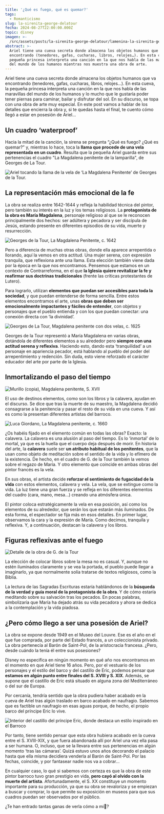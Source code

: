 ```yaml
---
title: '¿Qué es fuego, qué es quemar?'
tags:
  - Romanticismo
slug: la-sirenita-george-delatour
fecha: 2024-08-27T22:00:00.000Z
topic: disney
imagen: >-
  /src/assets/posts/la-sirenita-george-delatour/lamenina-la-sirenita-george-delatour-thumbnail.webp
abstract: >-
  Ariel tiene una cueva secreta donde almacena los objetos humanos que va
  encontrando (tenedores, gafas, cucharas, libros, relojes…). En esta cueva, la
  pequeña princesa interpreta una canción en la que nos habla de las maravillas
  del mundo de los humanos mientras nos muestra una obra de arte.
---
```


Ariel tiene una cueva secreta donde almacena los objetos humanos que va encontrando (tenedores, gafas, cucharas, libros, relojes…). En esta cueva, la pequeña princesa interpreta una canción en la que nos habla de las maravillas del mundo de los humanos y lo mucho que le gustaría poder tener piernas para caminar, bailar y disfrutar del sol. En su discurso, se topa con una obra de arte muy especial. En este post vamos a hablar de los detalles que encierra la obra y, si te quedas hasta el final, te cuento cómo llegó a estar en posesión de Ariel…

## Un cuadro ‘waterproof’

Hacia la mitad de la canción, la sirena se pregunta “¿Qué es fuego? ¿Qué es quemar?” y, mientras lo hace, toca la **llama que procede de una vela representada en un cuadro**. Resulta que la pequeña Ariel guarda entre sus pertenencias el cuadro "La Magdalena penitente de la lamparilla", de Georges de La Tour.

![Ariel tocando la llama de la vela de ‘La Magdalena Penitente’ de Georges de la Tour.](/src/assets/posts/la-sirenita-george-delatour/lamenina-la-sirenita-george-delatour-01.webp "Ariel tocando la llama de la vela de ‘La Magdalena Penitente’ de Georges de la Tour.")

## La representación más emocional de la fe

La obra se realiza entre 1642-1644 y refleja la habilidad técnica del pintor, pero también su interés en la luz y los temas religiosos. La **protagonista de la obra es María Magdalena**, personaje religioso al que se le reconocen principalmente dos hechos: ser adúltera y pecadora y ser discípula de Jesús, estando presente en diferentes episodios de su vida, muerte y resurrección.

![Georges de la Tour, La Magdalena Penitente, c. 1642](/src/assets/posts/la-sirenita-george-delatour/lamenina-la-sirenita-george-delatour-02.webp "Georges de la Tour, La Magdalena Penitente, c. 1642")

Pero a diferencia de muchas otras obras, donde ella aparece arrepentida o llorando, aquí la vemos en otra actitud. Una mujer serena, con expresión tranquila, que reflexiona ante una llama. Esta elección también viene dada por la época en la que nos encontramos. Pensemos que estamos en un contexto de Contrarreforma, en el que **la Iglesia quiere revitalizar la fe y reafirmar sus doctrinas tradicionales** (frente las críticas protestantes de Lutero).

Para lograrlo, utilizan **elementos que puedan ser accesibles para toda la sociedad**, y que puedan entenderse de forma sencilla. Entre estos elementos encontramos el arte, unas **obras que deben ser emocionalmente impactantes y fáciles de entender**, con objetos y personajes que el pueblo entienda y con los que puedan conectar: una conexión directa con ‘la divinidad’.

![Georges de La Tour, Magdalena penitente con dos velas, c. 1625](/src/assets/posts/la-sirenita-george-delatour/lamenina-la-sirenita-george-delatour-03.webp "Georges de La Tour, Magdalena penitente con dos velas, c. 1625")

Georges de la Tour representó a María Magdalena en varias obras, dotándola de diferentes elementos a su alrededor pero **siempre con una actitud serena y reflexiva**. Haciendo esto, dando esta ‘tranquilidad’ a un personaje en apariencia pecador, está hablando al pueblo del poder del arrepentimiento y redención. Sin duda, esto viene reforzado el carácter educador del arte por parte de la Iglesia.

## Inmortalizando el paso del tiempo

![Murillo (copia), Magdalena penitente, S. XVII](/src/assets/posts/la-sirenita-george-delatour/lamenina-la-sirenita-george-delatour-04.webp "Murillo (copia), Magdalena penitente, S. XVII")

El uso de destinos elementos, como son los libros y la calavera, ayudan en el discurso. Se dice que tras la muerte de su maestro, la Magdalena decidió consagrarse a la penitencia y pasar el resto de su vida en una cueva. Y así es como la presentan diferentes artistas del barroco.

![Luca Giordano, La Magdalena penitente, c. 1660](/src/assets/posts/la-sirenita-george-delatour/lamenina-la-sirenita-george-delatour-05.webp "Luca Giordano, La Magdalena penitente, c. 1660")

¿Os habéis fijado en el elemento común en todas las obras? Exacto: la calavera. La calavera es una alusión al paso del tiempo. Es lo ‘inmortal’ de lo mortal, ya que es la huella que el cuerpo deja después de morir. En historia del arte, la **calavera** suele ser **un atributo habitual de los penitentes**, que la usan como objeto de meditación sobre el sentido de la vida y lo efímero de la existencia. De hecho, en el cuadro de G. de la Tour también la vemos sobre el regazo de María. Y otro elemento que coincide en ambas obras del pintor francés es la vela.

En sus obras, el artista decide **reforzar el sentimiento de fugacidad de la vida** con estos elementos, calavera y vela. La vela, que se extingue como la vida. La luz tiene una gran fuerza y se refleja en los diferentes elementos del cuadro (cara, mano, mesa…) creando una atmósfera única.

El pintor coloca estratégicamente la vela en esa posición, así como los elementos de su alrededor, que serán los que estarán más iluminados. De esta forma, el espectador se fija más en esos detalles. En primer lugar, observamos la cara y la expresión de María. Como decimos, tranquila y reflexiva. Y, a continuación, destacan la calavera y los libros.

## Figuras reflexivas ante el fuego

![Detalle de la obra de G. de la Tour](/src/assets/posts/la-sirenita-george-delatour/lamenina-la-sirenita-george-delatour-06.webp "Detalle de la obra de G. de la Tour")

La elección de colocar libros sobre la mesa no es casual. Y, aunque no estén iluminados claramente y se vea la portada, el pueblo puede llegar a imaginarlo, ya que normalmente solía tratarse de textos religiosos, como la Biblia.

La lectura de las Sagradas Escrituras estaría hablándonos de la **búsqueda de la verdad y guía moral de la protagonista de la obra**. Y de cómo estaría meditando sobre su salvación tras los pecados. En pocas palabras, simbolizaría que María ha dejado atrás su vida pecadora y ahora se dedica a la contemplación y la vida piadosa.

## ¿Pero cómo llego a ser una posesión de Ariel?

La obra se expone desde 1949 en el Museo del Louvre. Ese es el año en el que fue comprada, por parte del Estado francés, a un coleccionista privado. La obra pertenecía al Barón de Saint-Pol, de la aristocracia francesa. ¿Pero, desde cuándo la tenía él entre sus posesiones?

Disney no especifica en ningún momento en qué año nos encontramos en el momento en que Ariel tiene 16 años. Pero, por el vestuario de los personajes y el estilo del barco y del castillo de Eric, podemos pensar que **estamos en algún punto entre finales del S. XVIII y S. XIX**. Además, se supone que el castillo de Eric está situado en alguna zona del Mediterráneo o del sur de Europa.

Por cercanía, tendría sentido que la obra pudiera haber acabado en la cueva de Ariel tras algún traslado en barco acabado en naufragio. Sabemos que es factible un naufragio en esas aguas porque, de hecho, el propio barco del príncipe Eric lo vive.

![Interior del castillo del príncipe Eric, donde destaca un estilo inspirado en el Barroco](/src/assets/posts/la-sirenita-george-delatour/lamenina-la-sirenita-george-delatour-07.webp "Interior del castillo del príncipe Eric, donde destaca un estilo inspirado en el Barroco")

Por tanto, tiene sentido pensar que esta obra hubiera acabado en la cueva entre el S. XVIII-XIX, y que fuera abandonada allí por Ariel una vez ella pasa a ser humana. O, incluso, que se la llevara entre sus pertenencias en algún momento ‘tras las cámaras’. Quizá estuvo unos años decorando el palacio hasta que ella misma decidiera venderla al Barón de Saint-Pol. Por las fechas, coincide, y por fantasear nadie nos va a cobrar…

En cualquier caso, lo qué si sabemos con certeza es que la obra de este pintor barroco tuvo gran prestigio en vida, **pero cayó al olvido con la muerte del artista**. Afortunadamente, el S. XX constituye un momento importante para su producción, ya que su obra se revaloriza y se empiezan a buscar y comprar, lo que permite su exposición en museos para que sus cuadros puedan ser observados por el público.

¿Te han entrado tantas ganas de verla cómo a mi🤭?
